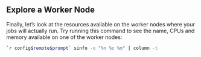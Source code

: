 ::: challenge
## Explore a Worker Node

Finally, let's look at the resources available on the worker nodes where your jobs will actually
run. Try running this command to see the name, CPUs and memory available on one of the worker nodes:

```bash
`r config$remote$prompt` sinfo -o "%n %c %m" | column -t
```
:::

